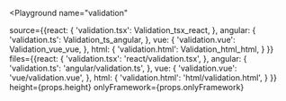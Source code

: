 

<Playground
  name="validation"
  
  source={{react: {
             'validation.tsx': Validation_tsx_react,
           },
           angular: {
             'validation.ts': Validation_ts_angular,
           },
           vue: {
             'validation.vue': Validation_vue_vue,
           },
           html: {
             'validation.html': Validation_html_html,
           }
}}
  files={{react: {
            'validation.tsx': 'react/validation.tsx',
          },
          angular: {
            'validation.ts': 'angular/validation.ts',
          },
          vue: {
            'validation.vue': 'vue/validation.vue',
          },
          html: {
            'validation.html': 'html/validation.html',
          }
}}
  height={props.height}
  onlyFramework={props.onlyFramework}
></Playground>

